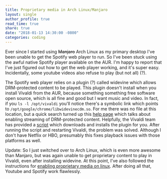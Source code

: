 ```yaml
---
title: Proprietary media in Arch Linux/Manjaro
layout: single
author_profile: true
read_time: true
share: true
date: "2018-01-13 14:30:00 -0800"
categories: coding
---
```


Ever since I started using ~~Manjaro~~ Arch Linux as my primary desktop I've been unable to get the
Spotify web player to run. So I've been stuck using the awful native Spotify player available on the
AUR. I'm happy to report that I've just figured out how to get the web player working, and it's
super easy. Incidentally, some youtube videos also refuse to play (but not all) (?).

The Spotify web player relies on a plugin (?) called widevine which allows DRM-protected content to
be played. This plugin doesn't install when you install Vivaldi from the AUR, because something
something free software open source, which is all fine and good but I want music and video. In fact,
if you `ls -l /opt/vivaldi` you'll notice there's a symbolic link which points to
`/opt/google/chrome/libwidevinecdm.so`. For me there was no file at this location, but a quick
search turned up this [help page](https://help.vivaldi.com/article/netflix-on-linux/) which
talks about enabling streaming of DRM-protected content. Helpfully, the Vivaldi team has
provided a [script](https://gist.github.com/ruario/3c873d43eb20553d5014bd4d29fe37f1) which
downloads and installs the plugin for you. After running the script and restarting Vivaldi, the
problem was solved. Although I don't have Netflix or HBO, presumably this fixes playback issues
with those platforms as well.

Update: So I just switched over to Arch Linux, which is even more awesome than Manjaro, but was
again unable to get proprietary content to play in Vivaldi, even after installing widevine. At this
point, I've also followed the instructions for [enabling proprietary media on
linux](https://help.vivaldi.com/article/html5-proprietary-media-on-linux/). After doing all that,
Youtube and Spotify work flawlessly.
